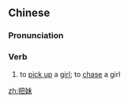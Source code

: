 ==Chinese==
{{zh-forms}}

===Pronunciation===
{{zh-pron
|m=bǎmèi
|c=baa2 mui6-2
|cat=v
}}

===Verb===
{{zh-verb}}

# to [[pick up]] a [[girl]]; to [[chase]] a girl

[[zh:把妹]]